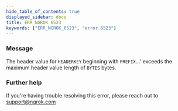 ```yaml
---
hide_table_of_contents: true
displayed_sidebar: docs
title: ERR_NGROK_6523
keywords: ["ERR_NGROK_6523", "error 6523"]
---
```


### Message

The header value for `HEADERKEY` beginning with `PREFIX`...' exceeds the maximum header value length of `BYTES` bytes.

### Further help

If you're having trouble resolving this error, please reach out to [support@ngrok.com](mailto:support@ngrok.com?subject=Help%20with%20ERR_NGROK_6523)
